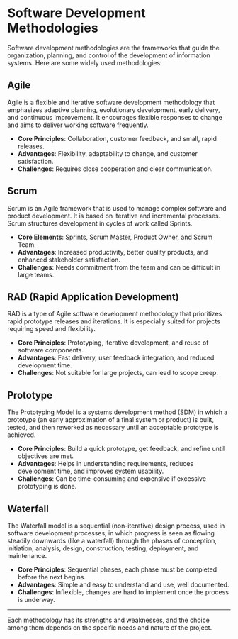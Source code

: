 # Software Development Methodologies

Software development methodologies are the frameworks that guide the organization, planning, and control of the development of information systems. Here are some widely used methodologies:

## Agile

Agile is a flexible and iterative software development methodology that emphasizes adaptive planning, evolutionary development, early delivery, and continuous improvement. It encourages flexible responses to change and aims to deliver working software frequently.

- **Core Principles**: Collaboration, customer feedback, and small, rapid releases.
- **Advantages**: Flexibility, adaptability to change, and customer satisfaction.
- **Challenges**: Requires close cooperation and clear communication.

## Scrum

Scrum is an Agile framework that is used to manage complex software and product development. It is based on iterative and incremental processes. Scrum structures development in cycles of work called Sprints.

- **Core Elements**: Sprints, Scrum Master, Product Owner, and Scrum Team.
- **Advantages**: Increased productivity, better quality products, and enhanced stakeholder satisfaction.
- **Challenges**: Needs commitment from the team and can be difficult in large teams.

## RAD (Rapid Application Development)

RAD is a type of Agile software development methodology that prioritizes rapid prototype releases and iterations. It is especially suited for projects requiring speed and flexibility.

- **Core Principles**: Prototyping, iterative development, and reuse of software components.
- **Advantages**: Fast delivery, user feedback integration, and reduced development time.
- **Challenges**: Not suitable for large projects, can lead to scope creep.

## Prototype

The Prototyping Model is a systems development method (SDM) in which a prototype (an early approximation of a final system or product) is built, tested, and then reworked as necessary until an acceptable prototype is achieved.

- **Core Principles**: Build a quick prototype, get feedback, and refine until objectives are met.
- **Advantages**: Helps in understanding requirements, reduces development time, and improves system usability.
- **Challenges**: Can be time-consuming and expensive if excessive prototyping is done.

## Waterfall

The Waterfall model is a sequential (non-iterative) design process, used in software development processes, in which progress is seen as flowing steadily downwards (like a waterfall) through the phases of conception, initiation, analysis, design, construction, testing, deployment, and maintenance.

- **Core Principles**: Sequential phases, each phase must be completed before the next begins.
- **Advantages**: Simple and easy to understand and use, well documented.
- **Challenges**: Inflexible, changes are hard to implement once the process is underway.

---

Each methodology has its strengths and weaknesses, and the choice among them depends on the specific needs and nature of the project.
